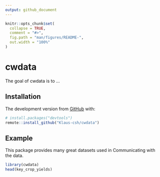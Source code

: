 ```yaml
---
output: github_document
---
```


<!-- README.md is generated from README.Rmd. Please edit that file -->

```r
knitr::opts_chunk$set(
  collapse = TRUE,
  comment = "#>",
  fig.path = "man/figures/README-",
  out.width = "100%"
)
```

# cwdata

<!-- badges: start -->
<!-- badges: end -->

The goal of cwdata is to ...

## Installation

The development version from [GitHub](https://github.com/) with:

``` r
# install.packages("devtools")
remote::install_github("Klaus-csh/cwdata")
```
## Example

This package provides many great datasets used in Communicating with the data.

```r
library(cwdata)
head(key_crop_yields)
```

